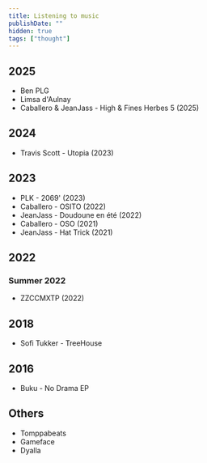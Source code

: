 ```yaml
---
title: Listening to music
publishDate: ""
hidden: true
tags: ["thought"]
---
```



## 2025

- Ben PLG
- Limsa d'Aulnay
- Caballero & JeanJass - High & Fines Herbes 5 (2025)

## 2024

- Travis Scott - Utopia (2023)

## 2023

- PLK - 2069' (2023)
- Caballero - OSITO (2022)
- JeanJass - Doudoune en été (2022)
- Caballero - OSO (2021)
- JeanJass - Hat Trick (2021)


## 2022

### Summer 2022

- ZZCCMXTP (2022)

## 2018

- Sofi Tukker - TreeHouse

## 2016

- Buku - No Drama EP

## Others

- Tomppabeats
- Gameface
- Dyalla
